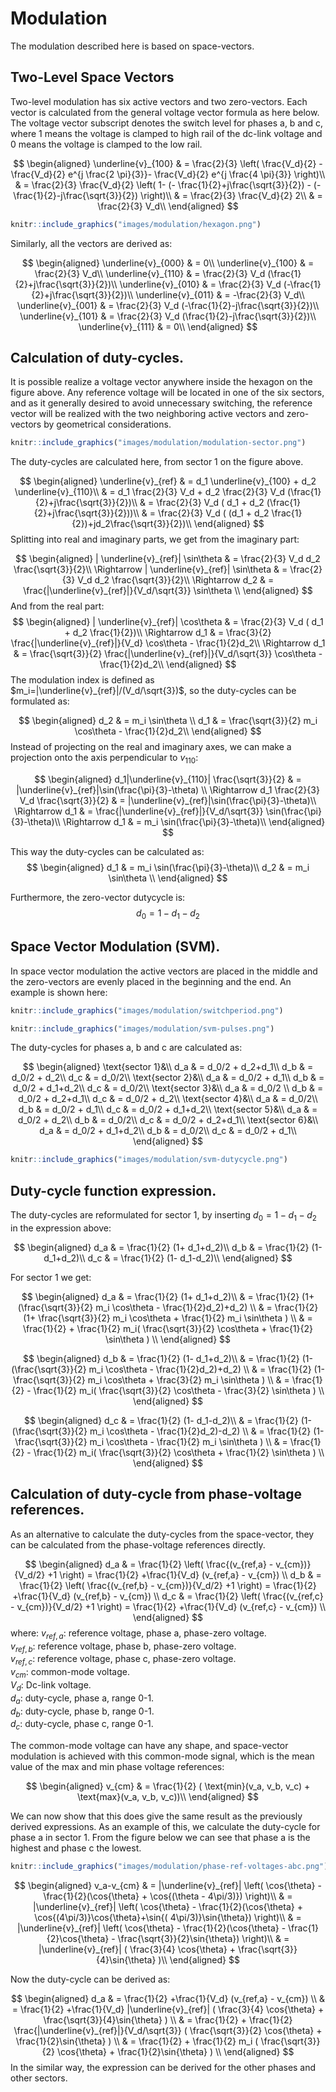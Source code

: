 # Modulation

The modulation described here is based on space-vectors.


## Two-Level Space Vectors

Two-level modulation has six active vectors and two zero-vectors. Each vector is calculated from the general voltage vector formula as here below. The voltage vector subscript denotes the switch level for phases a, b and c, where 1 means the voltage is clamped to high rail of the dc-link voltage and 0 means the voltage is clamped to the low rail.

$$
\begin{aligned}
\underline{v}_{100} 
& = \frac{2}{3} \left( \frac{V_d}{2} - \frac{V_d}{2} e^{j \frac{2 \pi}{3}}- \frac{V_d}{2} e^{j \frac{4 \pi}{3}} \right)\\
& = \frac{2}{3} \frac{V_d}{2} \left( 1-  (- \frac{1}{2}+j\frac{\sqrt{3}}{2}) - (- \frac{1}{2}-j\frac{\sqrt{3}}{2}) \right)\\
& = \frac{2}{3} \frac{V_d}{2} 2\\
& = \frac{2}{3} V_d\\
\end{aligned}
$$

```r
knitr::include_graphics("images/modulation/hexagon.png")
```


Similarly, all the vectors are derived as:

$$
\begin{aligned}
\underline{v}_{000} &  = 0\\
\underline{v}_{100} &  = \frac{2}{3} V_d\\
\underline{v}_{110} &  = \frac{2}{3} V_d (\frac{1}{2}+j\frac{\sqrt{3}}{2})\\
\underline{v}_{010} &  = \frac{2}{3} V_d (-\frac{1}{2}+j\frac{\sqrt{3}}{2})\\
\underline{v}_{011} &  = -\frac{2}{3} V_d\\
\underline{v}_{001} &  = \frac{2}{3} V_d (-\frac{1}{2}-j\frac{\sqrt{3}}{2})\\
\underline{v}_{101} &  = \frac{2}{3} V_d (\frac{1}{2}-j\frac{\sqrt{3}}{2})\\
\underline{v}_{111} &  = 0\\
\end{aligned}
$$



## Calculation of duty-cycles.

It is possible realize a voltage vector anywhere inside the hexagon on the figure above. Any reference voltage will be located in one of the six sectors, and as it generally desired to avoid unnecessary switching, the reference vector will be realized with the two neighboring active vectors and zero-vectors by geometrical considerations.

```r
knitr::include_graphics("images/modulation/modulation-sector.png")
```

The duty-cycles are calculated here, from sector 1 on the figure above.

$$
\begin{aligned}
\underline{v}_{ref} &  = d_1 \underline{v}_{100} + d_2 \underline{v}_{110}\\
 &  = d_1 \frac{2}{3} V_d  + d_2 \frac{2}{3} V_d (\frac{1}{2}+j\frac{\sqrt{3}}{2})\\
 &  = \frac{2}{3} V_d ( d_1   + d_2  (\frac{1}{2}+j\frac{\sqrt{3}}{2}))\\
 &  = \frac{2}{3} V_d ( (d_1   + d_2  \frac{1}{2})+jd_2\frac{\sqrt{3}}{2})\\
\end{aligned}
$$
Splitting into real and imaginary parts, we get from the imaginary part:

$$
\begin{aligned}
 | \underline{v}_{ref}| \sin\theta  &  = \frac{2}{3} V_d d_2 \frac{\sqrt{3}}{2}\\
\Rightarrow | \underline{v}_{ref}| \sin\theta  &  = \frac{2}{3} V_d d_2 \frac{\sqrt{3}}{2}\\
\Rightarrow d_2  &  =  \frac{|\underline{v}_{ref}|}{V_d/\sqrt{3}} \sin\theta \\
\end{aligned}
$$
And from the real part:
$$
\begin{aligned}
| \underline{v}_{ref}| \cos\theta &  = \frac{2}{3} V_d ( d_1   + d_2  \frac{1}{2})\\
\Rightarrow  d_1  &  =  \frac{3}{2} \frac{|\underline{v}_{ref}|}{V_d}   \cos\theta  - \frac{1}{2}d_2\\
\Rightarrow  d_1  &  =  \frac{\sqrt{3}}{2} \frac{|\underline{v}_{ref}|}{V_d/\sqrt{3}}   \cos\theta  - \frac{1}{2}d_2\\
\end{aligned}
$$
The modulation index is defined as $m_i=|\underline{v}_{ref}|/(V_d/\sqrt{3})$, so the duty-cycles can be formulated as:

$$
\begin{aligned}
d_2  &  =  m_i \sin\theta \\
d_1  &  =  \frac{\sqrt{3}}{2} m_i   \cos\theta  - \frac{1}{2}d_2\\
\end{aligned}
$$
Instead of projecting on the real and imaginary axes, we can make a projection onto the axis perpendicular to $v_{110}$:

$$
\begin{aligned}
d_1|\underline{v}_{110}| \frac{\sqrt{3}}{2}  &  =  |\underline{v}_{ref}|\sin(\frac{\pi}{3}-\theta)  \\
\Rightarrow d_1 \frac{2}{3} V_d  \frac{\sqrt{3}}{2}  &  =  |\underline{v}_{ref}|\sin(\frac{\pi}{3}-\theta)\\
\Rightarrow d_1   &  =  \frac{|\underline{v}_{ref}|}{V_d/\sqrt{3}}  \sin(\frac{\pi}{3}-\theta)\\
\Rightarrow d_1   &  =  m_i  \sin(\frac{\pi}{3}-\theta)\\
\end{aligned}
$$

This way the duty-cycles can be calculated as:
$$
\begin{aligned}
d_1   &  =  m_i  \sin(\frac{\pi}{3}-\theta)\\
d_2  &  =  m_i \sin\theta \\
\end{aligned}
$$

Furthermore, the zero-vector dutycycle is:
$$
d_0 = 1 - d_1 - d_2
$$

## Space Vector Modulation (SVM).

In space vector modulation the active vectors are placed in the middle and the zero-vectors are evenly placed in the beginning and the end. An example is shown here:

```r
knitr::include_graphics("images/modulation/switchperiod.png")
```


```r
knitr::include_graphics("images/modulation/svm-pulses.png")
```

The duty-cycles for phases a, b and c are calculated as:

$$
\begin{aligned}
\text{sector 1}&\\
d_a  &  =  d_0/2 + d_2+d_1\\
d_b  &  =  d_0/2 + d_2\\
d_c  &  =  d_0/2\\
\text{sector 2}&\\
d_a  &  =  d_0/2 + d_1\\
d_b  &  =  d_0/2 + d_1+d_2\\
d_c  &  =  d_0/2\\
\text{sector 3}&\\
d_a  &  =  d_0/2 \\
d_b  &  =  d_0/2 + d_2+d_1\\
d_c  &  =  d_0/2 + d_2\\
\text{sector 4}&\\
d_a  &  =  d_0/2\\
d_b  &  =  d_0/2 + d_1\\
d_c  &  =  d_0/2 + d_1+d_2\\
\text{sector 5}&\\
d_a  &  =  d_0/2 + d_2\\
d_b  &  =  d_0/2\\
d_c  &  =  d_0/2 + d_2+d_1\\
\text{sector 6}&\\
d_a  &  =  d_0/2 + d_1+d_2\\
d_b  &  =  d_0/2\\
d_c  &  =  d_0/2 + d_1\\
\end{aligned}
$$

```r
knitr::include_graphics("images/modulation/svm-dutycycle.png")
```

## Duty-cycle function expression.

The duty-cycles are reformulated for sector 1, by inserting $d_0 = 1-d_1-d_2$ in the expression above:

$$
\begin{aligned}
d_a  &  = \frac{1}{2} (1+ d_1+d_2)\\
d_b  &  = \frac{1}{2} (1- d_1+d_2)\\
d_c  &  = \frac{1}{2} (1- d_1-d_2)\\
\end{aligned}
$$

For sector 1 we get:

$$
\begin{aligned}
d_a  &  = \frac{1}{2} (1+ d_1+d_2)\\
&  =  \frac{1}{2} (1+ (\frac{\sqrt{3}}{2} m_i   \cos\theta  - \frac{1}{2}d_2)+d_2) \\
&  =  \frac{1}{2} (1+ \frac{\sqrt{3}}{2} m_i   \cos\theta  + \frac{1}{2} m_i \sin\theta ) \\
&  =  \frac{1}{2} + \frac{1}{2} m_i( \frac{\sqrt{3}}{2}  \cos\theta  + \frac{1}{2} \sin\theta ) \\
\end{aligned}
$$

$$
\begin{aligned}
d_b  &  = \frac{1}{2} (1- d_1+d_2)\\
&  =  \frac{1}{2} (1- (\frac{\sqrt{3}}{2} m_i   \cos\theta  - \frac{1}{2}d_2)+d_2) \\
&  =  \frac{1}{2} (1- \frac{\sqrt{3}}{2} m_i   \cos\theta  + \frac{3}{2} m_i \sin\theta ) \\
&  =  \frac{1}{2} - \frac{1}{2} m_i( \frac{\sqrt{3}}{2}  \cos\theta  - \frac{3}{2} \sin\theta ) \\
\end{aligned}
$$


$$
\begin{aligned}
d_c  &  = \frac{1}{2} (1- d_1-d_2)\\
&  =  \frac{1}{2} (1- (\frac{\sqrt{3}}{2} m_i   \cos\theta  - \frac{1}{2}d_2)-d_2) \\
&  =  \frac{1}{2} (1- \frac{\sqrt{3}}{2} m_i   \cos\theta  - \frac{1}{2} m_i \sin\theta ) \\
&  =  \frac{1}{2} - \frac{1}{2} m_i( \frac{\sqrt{3}}{2}  \cos\theta  + \frac{1}{2} \sin\theta ) \\
\end{aligned}
$$

## Calculation of duty-cycle from phase-voltage references.

As an alternative to calculate the duty-cycles from the space-vector, they can be calculated from the phase-voltage references directly.

$$
\begin{aligned}
d_a  & = \frac{1}{2} \left( \frac{(v_{ref,a} - v_{cm})}{V_d/2} +1 \right) = \frac{1}{2} +\frac{1}{V_d}  (v_{ref,a} - v_{cm}) \\
d_b  & = \frac{1}{2} \left( \frac{(v_{ref,b} - v_{cm})}{V_d/2} +1 \right) = \frac{1}{2} +\frac{1}{V_d}  (v_{ref,b} - v_{cm}) \\
d_c  & = \frac{1}{2} \left( \frac{(v_{ref,c} - v_{cm})}{V_d/2} +1 \right) = \frac{1}{2} +\frac{1}{V_d}  (v_{ref,c} - v_{cm}) \\
\end{aligned}
$$
where:
$v_{ref,a}$: reference voltage, phase a, phase-zero voltage.  
$v_{ref,b}$: reference voltage, phase b, phase-zero voltage.  
$v_{ref,c}$: reference voltage, phase c, phase-zero voltage.  
$v_{cm}$: common-mode voltage.  
$V_d$: Dc-link voltage.  
$d_a$: duty-cycle, phase a, range 0-1.  
$d_b$: duty-cycle, phase b, range 0-1.  
$d_c$: duty-cycle, phase c, range 0-1.  

The common-mode voltage can have any shape, and space-vector modulation is achieved with this common-mode signal, which is the mean value of the max and min phase voltage references:

$$
\begin{aligned}
v_{cm}  &  = \frac{1}{2}  ( \text{min}(v_a, v_b, v_c) + \text{max}(v_a, v_b, v_c))\\
\end{aligned}
$$

We can now show that this does give the same result as the previously derived expressions. As an example of this, we calculate the duty-cycle for phase a in sector 1. From the figure below we can see that phase a is the highest and phase c the lowest.

```r
knitr::include_graphics("images/modulation/phase-ref-voltages-abc.png")
```


$$
\begin{aligned}
v_a-v_{cm}  & = |\underline{v}_{ref}| \left( \cos{\theta} - \frac{1}{2}(\cos{\theta}  + \cos{(\theta - 4\pi/3)})  \right)\\
& = |\underline{v}_{ref}| \left( \cos{\theta} - \frac{1}{2}(\cos{\theta}  + \cos{(4\pi/3)}\cos{\theta}+\sin{( 4\pi/3)}\sin{\theta})  \right)\\
& = |\underline{v}_{ref}| \left( \cos{\theta} - \frac{1}{2}(\cos{\theta}  - \frac{1}{2}\cos{\theta} - \frac{\sqrt{3}}{2}\sin{\theta})  \right)\\
& = |\underline{v}_{ref}| ( \frac{3}{4} \cos{\theta}  + \frac{\sqrt{3}}{4}\sin{\theta}  )\\
\end{aligned}
$$

Now the duty-cycle can be derived as:

$$
\begin{aligned}
d_a  & = \frac{1}{2} +\frac{1}{V_d}  (v_{ref,a} - v_{cm}) \\
  & = \frac{1}{2} +\frac{1}{V_d}  |\underline{v}_{ref}| ( \frac{3}{4} \cos{\theta}  + \frac{\sqrt{3}}{4}\sin{\theta}  ) \\
  & = \frac{1}{2} + \frac{1}{2} \frac{|\underline{v}_{ref}|}{V_d/\sqrt{3}} ( \frac{\sqrt{3}}{2} \cos{\theta}  + \frac{1}{2}\sin{\theta}  ) \\
& = \frac{1}{2} +  \frac{1}{2} m_i  ( \frac{\sqrt{3}}{2} \cos{\theta}  + \frac{1}{2}\sin{\theta}  ) \\
\end{aligned}
$$
In the similar way, the expression can be derived for the other phases and other sectors.








